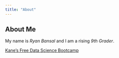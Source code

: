 ```yaml
---
title: "About"
---
```


## About Me
My name is *Ryan Bansal* and I am a rising *9th Grader*.

[Kane's Free Data Science Bootcamp](https://bootcamp.davidkane.info)
